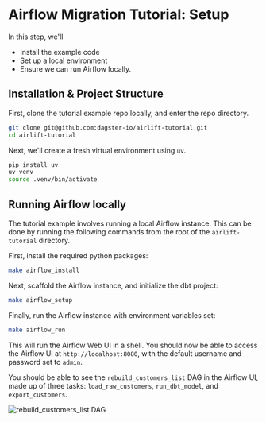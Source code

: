 # Airflow Migration Tutorial: Setup

In this step, we'll

- Install the example code
- Set up a local environment
- Ensure we can run Airflow locally.

## Installation & Project Structure

First, clone the tutorial example repo locally, and enter the repo directory.

```bash
git clone git@github.com:dagster-io/airlift-tutorial.git
cd airlift-tutorial
```

Next, we'll create a fresh virtual environment using `uv`.

```bash
pip install uv
uv venv
source .venv/bin/activate
```

## Running Airflow locally

The tutorial example involves running a local Airflow instance. This can be done by running the following commands from the root of the `airlift-tutorial` directory.

First, install the required python packages:

```bash
make airflow_install
```

Next, scaffold the Airflow instance, and initialize the dbt project:

```bash
make airflow_setup
```

Finally, run the Airflow instance with environment variables set:

```bash
make airflow_run
```

This will run the Airflow Web UI in a shell. You should now be able to access the Airflow UI at `http://localhost:8080`, with the default username and password set to `admin`.

You should be able to see the `rebuild_customers_list` DAG in the Airflow UI, made up of three tasks: `load_raw_customers`, `run_dbt_model`, and `export_customers`.

<Image
alt="rebuild_customers_list DAG"
src="/images/integrations/airlift/rebuild_customers_dag.png"
width={1484}
height={300}
/>
